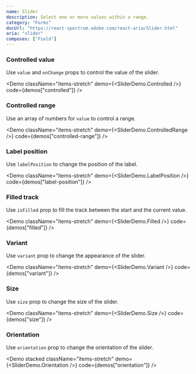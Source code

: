 ```yaml
---
name: Slider
description: Select one or more values within a range.
category: "Forms"
docUrl: "https://react-spectrum.adobe.com/react-aria/Slider.html"
aria: "slider"
composes: ["Field"]
---
```


### Controlled value

Use `value` and `onChange` props to control the value of the slider.

<Demo
  className="items-stretch"
  demo={<SliderDemo.Controlled />}
  code={demos["controlled"]}
/>

### Controlled range

Use an array of numbers for `value` to control a range.

<Demo
  className="items-stretch"
  demo={<SliderDemo.ControlledRange />}
  code={demos["controlled-range"]}
/>

### Label position

Use `labelPosition` to change the position of the label.

<Demo
  className="items-stretch"
  demo={<SliderDemo.LabelPosition />}
  code={demos["label-position"]}
/>

### Filled track

Use `isFilled` prop to fill the track between the start and the current value.

<Demo
  className="items-stretch"
  demo={<SliderDemo.Filled />}
  code={demos["filled"]}
/>

### Variant

Use `variant` prop to change the appearance of the slider.

<Demo
  className="items-stretch"
  demo={<SliderDemo.Variant />}
  code={demos["variant"]}
/>

### Size

Use `size` prop to change the size of the slider.

<Demo
  className="items-stretch"
  demo={<SliderDemo.Size />}
  code={demos["size"]}
/>

### Orientation

Use `orientation` prop to change the orientation of the slider.

<Demo
  stacked
  className="items-stretch"
  demo={<SliderDemo.Orientation />}
  code={demos["orientation"]}
/>

